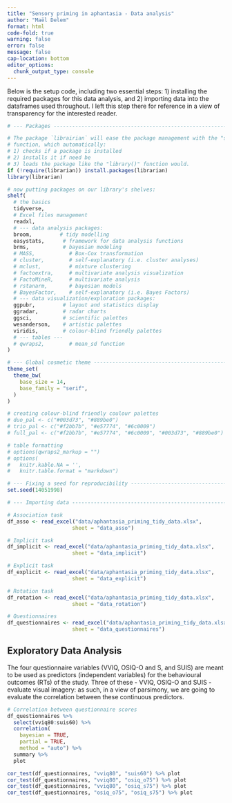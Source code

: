 ```yaml
---
title: "Sensory priming in aphantasia - Data analysis"
author: "Maël Delem"
format: html
code-fold: true
warning: false
error: false
message: false
cap-location: bottom
editor_options: 
  chunk_output_type: console
---
```


Below is the setup code, including two essential steps: 1) installing the required packages for this data analysis, and 2) importing data into the dataframes used throughout. I left this step there for reference in a view of transparency for the interested reader.

```r

# --- Packages -----------------------------------------------------------------

# The package `librairian` will ease the package management with the "shelf" 
# function, which automatically: 
# 1) checks if a package is installed 
# 2) installs it if need be
# 3) loads the package like the "library()" function would.
if (!require(librarian)) install.packages(librarian)
library(librarian)

# now putting packages on our library's shelves:
shelf(
  # the basics
  tidyverse,
  # Excel files management
  readxl,
  # --- data analysis packages:
  broom,         # tidy modelling
  easystats,      # framework for data analysis functions
  brms,           # bayesian modeling
  # MASS,           # Box-Cox transformation
  # cluster,        # self-explanatory (i.e. cluster analyses)
  # mclust,         # mixture clustering
  # factoextra,     # multivariate analysis visualization
  # FactoMineR,     # multivariate analysis
  # rstanarm,       # bayesian models
  # BayesFactor,    # self-explanatory (i.e. Bayes Factors)
  # --- data visualization/exploration packages:
  ggpubr,         # layout and statistics display
  ggradar,        # radar charts
  ggsci,          # scientific palettes
  wesanderson,    # artistic palettes
  viridis,        # colour-blind friendly palettes
  # --- tables ---
  # qwraps2,        # mean_sd function
)

# --- Global cosmetic theme ----------------------------------------------------
theme_set(
  theme_bw(
    base_size = 14,
    base_family = "serif",
  )
)

# creating colour-blind friendly coulour palettes
# duo_pal <- c("#003d73", "#889be0")
# trio_pal <- c("#f2bb7b", "#e57774", "#6c0009")
# full_pal <- c("#f2bb7b", "#e57774", "#6c0009", "#003d73", "#889be0")

# table formatting
# options(qwraps2_markup = "")
# options(
#   knitr.kable.NA = '',
#   knitr.table.format = "markdown")

# --- Fixing a seed for reproducibility ----------------------------------------
set.seed(14051998)

# --- Importing data -----------------------------------------------------------

# Association task
df_asso <- read_excel("data/aphantasia_priming_tidy_data.xlsx", 
                     sheet = "data_asso")

# Implicit task
df_implicit <- read_excel("data/aphantasia_priming_tidy_data.xlsx", 
                     sheet = "data_implicit")

# Explicit task
df_explicit <- read_excel("data/aphantasia_priming_tidy_data.xlsx", 
                     sheet = "data_explicit")

# Rotation task
df_rotation <- read_excel("data/aphantasia_priming_tidy_data.xlsx", 
                     sheet = "data_rotation")

# Questionnaires
df_questionnaires <- read_excel("data/aphantasia_priming_tidy_data.xlsx", 
                     sheet = "data_questionnaires")
```

## Exploratory Data Analysis

The four questionnaire variables (VVIQ, OSIQ-O and S, and SUIS) are meant to be used as predictors (independent variables) for the behavioural outcomes (RTs) of the study. Three of these - VVIQ, OSIQ-O and SUIS - evaluate visual imagery: as such, in a view of parsimony, we are going to evaluate the correlation between these continuous predictors.

```r
# Correlation between questionnaire scores
df_questionnaires %>% 
  select(vviq80:suis60) %>% 
  correlation(
    bayesian = TRUE,
    partial = TRUE,
    method = "auto") %>% 
  summary %>%
  plot

cor_test(df_questionnaires, "vviq80", "suis60") %>% plot
cor_test(df_questionnaires, "vviq80", "osiq_o75") %>% plot
cor_test(df_questionnaires, "vviq80", "osiq_s75") %>% plot
cor_test(df_questionnaires, "osiq_o75", "osiq_s75") %>% plot

```






























